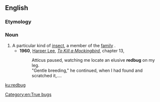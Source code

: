 ==English==
{{wikipedia}}

===Etymology===
{{compound|red|bug|lang=en}}

===Noun===
{{en-noun}}
# A particular kind of [[insect]], a member of the [[family]] {{taxlink|Pyrrhocoridae|family|noshow=1}}.
#* '''1960''', [[w:Harper Lee|Harper Lee]], ''[[w:To Kill a Mockingbird|To Kill a Mockingbird]]'', chapter 13,
#*: Atticus paused, watching me locate an elusive '''redbug''' on my leg.
#*: "Gentle breeding," he continued, when I had found and scratched it,....

[[Category:en:True bugs]]

[[ku:redbug]]